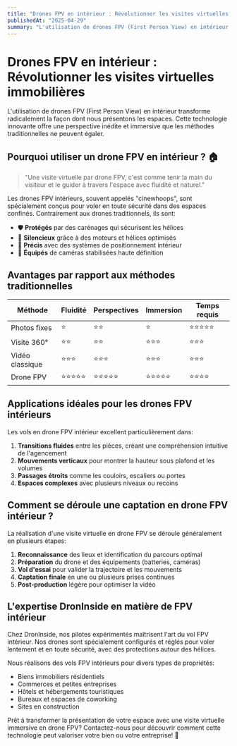 ```yaml
---
title: "Drones FPV en intérieur : Révolutionner les visites virtuelles immobilières"
publishedAt: "2025-04-29"
summary: "L'utilisation de drones FPV (First Person View) en intérieur transforme radicalement la façon dont nous présentons les espaces. Cette technologie innovante offre une perspective inédite et immersive que les méthodes traditionnelles ne peuvent égaler."
---
```


# Drones FPV en intérieur : Révolutionner les visites virtuelles immobilières

L'utilisation de drones FPV (First Person View) en intérieur transforme radicalement la façon dont nous présentons les espaces. Cette technologie innovante offre une perspective inédite et immersive que les méthodes traditionnelles ne peuvent égaler.

## Pourquoi utiliser un drone FPV en intérieur ? 🏠

> "Une visite virtuelle par drone FPV, c'est comme tenir la main du visiteur et le guider à travers l'espace avec fluidité et naturel."

Les drones FPV intérieurs, souvent appelés "cinewhoops", sont spécialement conçus pour voler en toute sécurité dans des espaces confinés. Contrairement aux drones traditionnels, ils sont:

- 🛡️ **Protégés** par des carénages qui sécurisent les hélices
- 🤫 **Silencieux** grâce à des moteurs et hélices optimisés
- 🎯 **Précis** avec des systèmes de positionnement intérieur
- 🎥 **Équipés** de caméras stabilisées haute définition

## Avantages par rapport aux méthodes traditionnelles

| Méthode | Fluidité | Perspectives | Immersion | Temps requis |
|---------|----------|--------------|-----------|-------------|
| Photos fixes | ⭐ | ⭐⭐ | ⭐ | ⭐⭐⭐⭐⭐ |
| Visite 360° | ⭐⭐ | ⭐⭐ | ⭐⭐⭐ | ⭐⭐⭐ |
| Vidéo classique | ⭐⭐⭐ | ⭐⭐⭐ | ⭐⭐⭐ | ⭐⭐⭐ |
| Drone FPV | ⭐⭐⭐⭐⭐ | ⭐⭐⭐⭐⭐ | ⭐⭐⭐⭐⭐ | ⭐⭐⭐⭐ |

## Applications idéales pour les drones FPV intérieurs

Les vols en drone FPV intérieur excellent particulièrement dans:

1. **Transitions fluides** entre les pièces, créant une compréhension intuitive de l'agencement
2. **Mouvements verticaux** pour montrer la hauteur sous plafond et les volumes
3. **Passages étroits** comme les couloirs, escaliers ou portes
4. **Espaces complexes** avec plusieurs niveaux ou recoins

## Comment se déroule une captation en drone FPV intérieur ?

La réalisation d'une visite virtuelle en drone FPV se déroule généralement en plusieurs étapes:

1. **Reconnaissance** des lieux et identification du parcours optimal
2. **Préparation** du drone et des équipements (batteries, caméras)
3. **Vol d'essai** pour valider la trajectoire et les mouvements
4. **Captation finale** en une ou plusieurs prises continues
5. **Post-production** légère pour optimiser la vidéo

## L'expertise DronInside en matière de FPV intérieur

Chez DronInside, nos pilotes expérimentés maîtrisent l'art du vol FPV intérieur. Nos drones sont spécialement configurés et réglés pour voler lentement et en toute sécurité, avec des protections autour des hélices.

Nous réalisons des vols FPV intérieurs pour divers types de propriétés:
- Biens immobiliers résidentiels
- Commerces et petites entreprises
- Hôtels et hébergements touristiques
- Bureaux et espaces de coworking
- Sites en construction

Prêt à transformer la présentation de votre espace avec une visite virtuelle immersive en drone FPV? Contactez-nous pour découvrir comment cette technologie peut valoriser votre bien ou votre entreprise! 🚁
